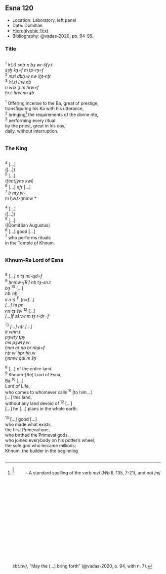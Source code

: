 ## Esna 120 {-}  
  
<style>  
  
  .col2 {  
    columns: 2 320px;         /* number of columns and width in pixels*/  
    -webkit-columns: 2 320px; /* chrome, safari */  
    -moz-columns: 2 320px;    /* firefox */  
    -webkit-column-break-inside: avoid;  
    -page-break-inside: avoid;  
    -break-inside: avoid;  
  }  
  
</style>  
  
- Location: Laboratory, left panel  
- Date: Domitian  
- [Hieroglyphic Text](https://www.ifao.egnet.net/uploads/publications/enligne/Temples-Esna002.pdf#page=330){target="_blank"}  
- Bibliography: @vadas-2020, pp. 94-95.  
  
### Title {-}  
<div class="col2">  
  
^1^ *ỉr(.t) snṯr n bȝ wr-šfy.t  *  
*sȝẖ kȝ=f m tp-rȝ=f  *  
^2^ *mzỉ dbḥ.w nw ỉḫt-nṯr  *  
^3^ *ỉr(.t) ỉrw nb   *  
  *n wʿb ʿȝ m hrw=f  *  
*ẖr.t-hrw nn ȝb  *  
  
^1^ Offering incense to the Ba, great of prestige,  
transfiguring his Ka with his utterance,  
^2^ bringing[^fn-120-1] the requirements of the divine rite,  
^3^ performing every ritual  
  by the priest, great in his day,  
daily, without interruption.  
  
  
</div>  
  
[^fn-120-1]: ![](images/120_1.png){width=8%} - A standard spelling of the verb *mzỉ* (*Wb* II, 135, 7-21), and not *jmj sb(.tw)*, "May the (...) bring forth" (@vadas-2020, p. 94, with n. 7).  
  
### The King {-}  
<div class="col2">  
  
^4^ [...]  
([...])  
^5^ [...]  
(*[tmt]yns xwỉ*)  
^6^ [...] *nfr* [...]  
^7^ *ỉr nty.w-ʿ   
   *m ḥw.t-ẖnmw  *  
  
^4^ [...]  
([...])  
^5^ [...]  
([Domit]ian Augustus)  
 ^6^ [...] good [...]  
^7^ who performs rituals   
    in the Temple of Khnum.  
  
</div>  
### Khnum-Re Lord of Esna  {-}  
  
<div class="col2">  
  
^8^ *[...] n tȝ mỉ-qd=f  *  
^9^ *ẖnmw-[Rʿ] nb tȝ-sn.t  *  
*bȝ* ^10^ [...]    
*nb ʿnḫ  *  
*ỉỉ n ʿš* ^11^ *[n=f...]  *  
*[...] tȝ pn  *  
*nn tȝ šw* ^12^ [...]    
*[...]f sšr.w m tȝ r-ḏr=f  *  
  
^13^ *[...] nfr [...]  *  
*ỉr wnn.t  *  
*pȝwty tpy   *  
*ms pȝwty.w   *  
*ẖnm ḥr nb ḥr nḥp=f  *  
*nṯr wʿ ḫpr ḥḥ.w  *  
   *ẖnmw qdỉ m šȝʿ  *  
  
^8^ [...] of the entire land  
^9^ Khnum-[Re] Lord of Esna,  
Ba ^10^ [...]  
Lord of Life,  
who comes to whomever calls ^11^ [to him...]  
[...] this land,  
without any land devoid of ^12^ [...]  
[...] he [...] plans in the whole earth.  
  
^13^ [...] good [...]  
who made what exists,  
the first Primeval one,  
who birthed the Primeval gods,  
who joined everybody on his potter's wheel,  
the sole god who became millions:  
  Khnum, the builder in the beginning  
  
  
</div>